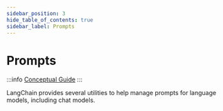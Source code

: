 ```yaml
---
sidebar_position: 3
hide_table_of_contents: true
sidebar_label: Prompts
---
```



# Prompts

:::info
[Conceptual Guide](https://docs.langchain.com/docs/components/prompts)
:::

LangChain provides several utilities to help manage prompts for language models, including chat models.

<DocCardList />
